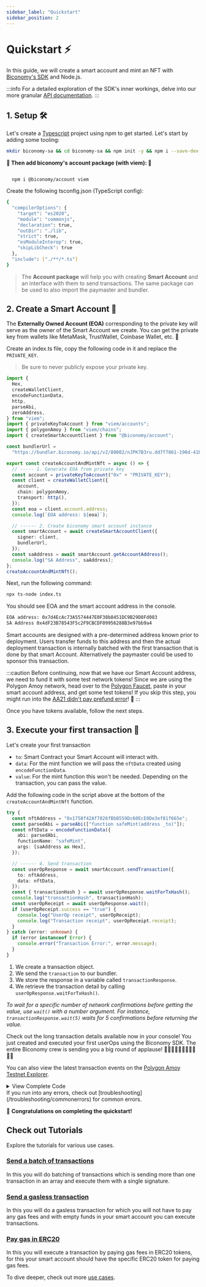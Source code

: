 ```yaml
---
sidebar_label: "Quickstart"
sidebar_position: 2
---
```


# Quickstart ⚡️

In this guide, we will create a smart account and mint an NFT with [Biconomy's SDK](https://github.com/bcnmy/biconomy-client-sdk) and Node.js.

:::info
For a detailed exploration of the SDK's inner workings, delve into our more granular [API documentation](https://bcnmy.github.io/biconomy-client-sdk/#md:biconomy-sdk).
:::

## 1. Setup 🛠️

Let's create a [Typescript](https://www.typescriptlang.org) project using npm to get started. Let's start by adding some tooling:

```bash
mkdir biconomy-sa && cd biconomy-sa && npm init -y && npm i --save-dev @types/node tslib
```

**🎉 Then add biconomy's account package (with viem): 🎉**

```

  npm i @biconomy/account viem

```

Create the following tsconfig.json (TypeScript config):

```bash
{
  "compilerOptions": {
    "target": "es2020",
    "module": "commonjs",
    "declaration": true,
    "outDir": "./lib",
    "strict": true,
    "esModuleInterop": true,
    "skipLibCheck": true
  },
  "include": ["./**/*.ts"]
}
```

> The **Account package** will help you with creating **Smart Account** and an interface with them to send transactions.
> The same package can be used to also import the paymaster and bundler.

## 2. Create a Smart Account 🌟

The **Externally Owned Account (EOA)** corresponding to the private key will serve as the owner of the Smart Account we create. You can get the private key from wallets like MetaMask, TrustWallet, Coinbase Wallet, etc. 🔑

Create an index.ts file, copy the following code in it and replace the `PRIVATE_KEY`.

> Be sure to never publicly expose your private key.

```ts
import {
  Hex,
  createWalletClient,
  encodeFunctionData,
  http,
  parseAbi,
  zeroAddress,
} from "viem";
import { privateKeyToAccount } from "viem/accounts";
import { polygonAmoy } from "viem/chains";
import { createSmartAccountClient } from "@biconomy/account";

const bundlerUrl =
  "https://bundler.biconomy.io/api/v2/80002/nJPK7B3ru.dd7f7861-190d-41bd-af80-6877f74b8f44"; // Found at https://dashboard.biconomy.io

export const createAccountAndMintNft = async () => {
  // ----- 1. Generate EOA from private key
  const account = privateKeyToAccount("0x" + "PRIVATE_KEY");
  const client = createWalletClient({
    account,
    chain: polygonAmoy,
    transport: http(),
  });
  const eoa = client.account.address;
  console.log(`EOA address: ${eoa}`);

  // ------ 2. Create biconomy smart account instance
  const smartAccount = await createSmartAccountClient({
    signer: client,
    bundlerUrl,
  });
  const saAddress = await smartAccount.getAccountAddress();
  console.log("SA Address", saAddress);
};
createAccountAndMintNft();
```

Next, run the following command:

```bash
npx ts-node index.ts
```

You should see EOA and the smart account address in the console.

```bash
EOA address: 0x7d4EcAc73A5574447E0F38b8451DC9B29D8Fd083
SA Address 0x4dF23B78543F5c2F9CBCDF09956288B3e97bb9a4
```

Smart accounts are designed with a pre-determined address known prior to deployment. Users transfer funds to this address and then the actual deployment transaction is internally batched with the first transaction that is done by that smart Account. Alternatively the paymaster could be used to sponsor this transaction.

:::caution
Before continuing, now that we have our Smart Account address, we need to fund it with some test network tokens! Since we are using the Polygon Amoy network, head over to the [Polygon Faucet](https://faucet.polygon.technology/), paste in your smart account address, and get some test tokens! If you skip this step, you might run into the [AA21 didn't pay prefund error](/troubleshooting/commonerrors.md)! 💸
:::

Once you have tokens available, follow the next steps.

## 3. Execute your first transaction 🚀

Let's create your first transaction

- `to`: Smart Contract your Smart Account will interact with.
- `data`: For the mint function we will pass the `nftData` created using `encodeFunctionData`.
- `value`: For the mint function this won't be needed. Depending on the transaction, you can pass the value.

Add the following code in the script above at the bottom of the `createAccountAndMintNft` function.

```typescript
try {
  const nftAddress = "0x1758f42Af7026fBbB559Dc60EcE0De3ef81f665e";
  const parsedAbi = parseAbi(["function safeMint(address _to)"]);
  const nftData = encodeFunctionData({
    abi: parsedAbi,
    functionName: "safeMint",
    args: [saAddress as Hex],
  });

  // ------ 4. Send transaction
  const userOpResponse = await smartAccount.sendTransaction({
    to: nftAddress,
    data: nftData,
  });
  const { transactionHash } = await userOpResponse.waitForTxHash();
  console.log("transactionHash", transactionHash);
  const userOpReceipt = await userOpResponse.wait();
  if (userOpReceipt.success == "true") {
    console.log("UserOp receipt", userOpReceipt);
    console.log("Transaction receipt", userOpReceipt.receipt);
  }
} catch (error: unknown) {
  if (error instanceof Error) {
    console.error("Transaction Error:", error.message);
  }
}
```

1. We create a transaction object.
2. We send the `transaction` to our bundler.
3. We store the response in a variable called `transactionResponse`.
4. We retrieve the transaction detail by calling `userOpResponse.waitForTxHash()`.

_To wait for a specific number of network confirmations before getting the value, use `wait()` with a number argument.
For instance, `transactionResponse.wait(5)` waits for 5 confirmations before returning the value._

Check out the long transaction details available now in your console! You just created and executed your first userOps using the Biconomy SDK. The entire Biconomy crew is sending you a big round of applause! 👏👏🏻👏🏼👏🏽👏🏾👏🏿

You can also view the latest transaction events on the [Polygon Amoy Testnet Explorer](https://www.oklink.com/amoy/address/0x7f1E823B31Eb982a8a3f3fC28acC932FFd57A6aa).

<details>
  <summary>View Complete Code</summary>

```typescript
import {
  Hex,
  createWalletClient,
  encodeFunctionData,
  http,
  parseAbi,
  zeroAddress,
} from "viem";
import { privateKeyToAccount } from "viem/accounts";
import { polygonAmoy } from "viem/chains";
import { createSmartAccountClient } from "@biconomy/account";

export const createAccountAndMintNft = async () => {
  // ----- 1. Generate EOA from private key
  const account = privateKeyToAccount("0x" + "PRIVATE_KEY");
  const client = createWalletClient({
    account,
    chain: polygonAmoy,
    transport: http(),
  });
  const eoa = client.account.address;
  console.log(`EOA address: ${eoa}`);

  // ------ 2. Create biconomy smart account instance
  const smartAccount = await createSmartAccountClient({
    signer: client,
    bundlerUrl:
      "https://bundler.biconomy.io/api/v2/80002/nJPK7B3ru.dd7f7861-190d-41bd-af80-6877f74b8f44",
  });
  const saAddress = await smartAccount.getAccountAddress();
  console.log("SA Address", saAddress);

  // ------ 3. Generate transaction data
  const nftAddress = "0x1758f42Af7026fBbB559Dc60EcE0De3ef81f665e";
  const parsedAbi = parseAbi(["function safeMint(address _to)"]);
  const nftData = encodeFunctionData({
    abi: parsedAbi,
    functionName: "safeMint",
    args: [saAddress as Hex],
  });

  // ------ 4. Send transaction
  const userOpResponse = await smartAccount.sendTransaction({
    to: nftAddress,
    data: nftData,
  });

  const { transactionHash } = await userOpResponse.waitForTxHash();
  console.log("transactionHash", transactionHash);

  const userOpReceipt = await userOpResponse.wait();
  if (userOpReceipt.success == "true") {
    console.log("UserOp receipt", userOpReceipt);
    console.log("Transaction receipt", userOpReceipt.receipt);
  }
};
createAccountAndMintNft();
```

</details>
If you run into any errors, check out [troubleshooting](/troubleshooting/commonerrors) for common errors.

🎉 **Congratulations on completing the quickstart!**

## Check out Tutorials

Explore the tutorials for various use cases.

### [Send a batch of transactions](/tutorials/sendTransactionsBatch)

In this you will do batching of transactions which is sending more than one transaction in an array and execute them with a single signature.

### [Send a gasless transaction](/tutorials/sendGasless)

In this you will do a gasless transaction for which you will not have to pay any gas fees and with empty funds in your smart account you can execute transactions.

### [Pay gas in ERC20](/tutorials/payERC20Token)

In this you will execute a transaction by paying gas fees in ERC20 tokens, for this your smart account should have the specific ERC20 token for paying gas fees.

To dive deeper, check out more [use cases](/tutorials).
